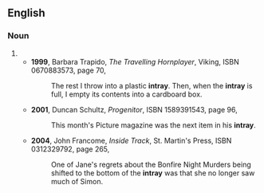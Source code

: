 ==English==
===Noun===
{{en-noun|s}}
#{{alternative spelling of|[[in-tray]]}}
#*'''1999''', Barbara Trapido, ''The Travelling Hornplayer'', Viking, ISBN 0670883573, page 70,
#*:The rest I throw into a plastic '''intray'''. Then, when the '''intray''' is full, I empty its contents into a cardboard box.
#*'''2001''', Duncan Schultz, ''Progenitor'', ISBN 1589391543, page 96,
#*:This month's Picture<!--sic, no italics--> magazine was the next item in his '''intray'''.
#*'''2004''', John Francome, ''Inside Track'', St. Martin's Press, ISBN 0312329792, page 265,
#*:One of Jane's regrets about the Bonfire Night Murders being shifted to the bottom of the '''intray''' was that she no longer saw much of Simon.